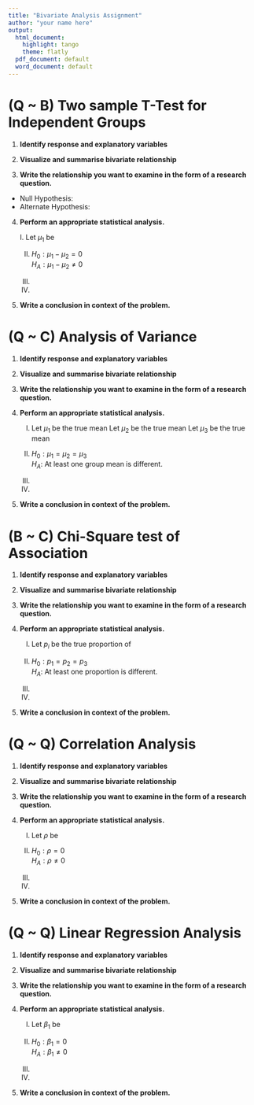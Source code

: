 ```yaml
---
title: "Bivariate Analysis Assignment"
author: "your name here"
output:
  html_document:
    highlight: tango
    theme: flatly
  pdf_document: default
  word_document: default
---
```



# (Q ~ B) Two sample T-Test for Independent Groups

1. **Identify response and explanatory variables**


2. **Visualize and summarise bivariate relationship** 


3. **Write the relationship you want to examine in the form of a research question.**

* Null Hypothesis: 
* Alternate Hypothesis: 

4. **Perform an appropriate statistical analysis.**
 
    I. Let $\mu_{1}$ be 

    II. 
$H_{0}: \mu_{1} - \mu_{2} = 0$  
$H_{A}: \mu_{1} - \mu_{2} \neq 0$ 


    III. 

    IV. 




5. **Write a conclusion in context of the problem.**



\newpage

# (Q ~ C) Analysis of Variance


1. **Identify response and explanatory variables**


2. **Visualize and summarise bivariate relationship** 


3. **Write the relationship you want to examine in the form of a research question.**


4. **Perform an appropriate statistical analysis.**
 
    I. 
Let $\mu_{1}$ be the true mean
Let $\mu_{2}$ be the true mean
Let $\mu_{3}$ be the true mean

    II. 
$H_{0}: \mu_{1} = \mu_{2} = \mu_{3}$   
$H_{A}:$ At least one group mean is different. 


    III. 


    IV. 


5. **Write a conclusion in context of the problem.**



\newpage 
 
# (B ~ C) Chi-Square test of Association

1. **Identify response and explanatory variables**


2. **Visualize and summarise bivariate relationship** 


3. **Write the relationship you want to examine in the form of a research question.**


4. **Perform an appropriate statistical analysis.**
 
    I. 
Let $p_{i}$ be the true proportion of 

    II. 
$H_{0}: p_{1} = p_{2} = p_{3}$   
$H_{A}:$ At least one proportion is different. 

  

    III. 


    IV. 


5. **Write a conclusion in context of the problem.**




\newpage
 
# (Q ~ Q) Correlation  Analysis


1. **Identify response and explanatory variables**


2. **Visualize and summarise bivariate relationship** 


3. **Write the relationship you want to examine in the form of a research question.**


4. **Perform an appropriate statistical analysis.**
 
    I. 
Let $\rho$ be 

    II. 
$H_{0}: \rho = 0$   
$H_{A}: \rho \neq 0$   


    III. 


    IV. 


5. **Write a conclusion in context of the problem.**




\newpage
 
# (Q ~ Q) Linear Regression Analysis



1. **Identify response and explanatory variables**


2. **Visualize and summarise bivariate relationship** 


3. **Write the relationship you want to examine in the form of a research question.**


4. **Perform an appropriate statistical analysis.**
 
    I. 
Let $\beta_{1}$ be 

    II. 
$H_{0}: \beta_{1} = 0$   
$H_{A}: \beta_{1} \neq 0$   


    III. 


    IV. 


5. **Write a conclusion in context of the problem.**

